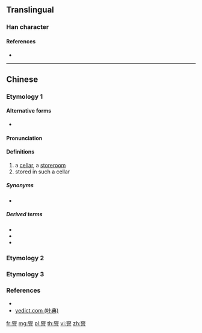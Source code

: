{{character info/new}}
==Translingual==

===Han character===
{{Han char|rn=116|rad=穴|as=09|sn=14|four=30601|canj=JCYTA|ids=⿱穴音}}

====References====
* {{Han ref|kx=0866.590|dkj=25578|dj=1295.190|hdz=42736.020|uh=7AA8}}

----

==Chinese==
{{zh-forms}}

===Etymology 1===

====Alternative forms====
* {{zh-l|堷}}

====Pronunciation====
{{zh-pron
|m=yìn
|c=jam3
|h=pfs=
|md=
|mn=
|w=
|mc=y
|oc=y
|cat=n,a
}}

====Definitions====
{{zh-hanzi}}

# a [[cellar]], a [[storeroom]]
# stored in such a cellar

=====Synonyms=====
* {{zh-l|地下室}}

=====Derived terms=====
* {{zh-l|地窨}}
* {{zh-l|窨子}}
* {{zh-l|窨藏}}

===Etymology 2===
{{zh-see|熏|v}}

===Etymology 3===
{{zh-see|響|v}}

===References===
* {{R:twedu|B03149}}
* [http://www.yedict.com/htm/7A/7AA8.htm yedict.com (叶典)]

[[fr:窨]]
[[mg:窨]]
[[pl:窨]]
[[th:窨]]
[[vi:窨]]
[[zh:窨]]